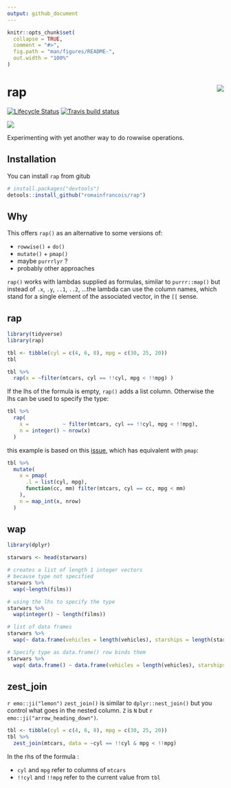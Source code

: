 ```yaml
---
output: github_document
---
```


<!-- README.md is generated from README.Rmd. Please edit that file -->

```r
knitr::opts_chunk$set(
  collapse = TRUE,
  comment = "#>",
  fig.path = "man/figures/README-",
  out.width = "100%"
)
```

# rap <img src="man/figures/logo.png" align="right" />

[![Lifecycle Status](https://img.shields.io/badge/lifecycle-experimental-blue.svg)](https://www.tidyverse.org/lifecycle/)
[![Travis build status](https://travis-ci.org/romainfrancois/rap.svg?branch=master)](https://travis-ci.org/romainfrancois/rap)

![](https://media.giphy.com/media/l41Yy7rv1mVZNQCT6/giphy.gif)

Experimenting with yet another way to do rowwise operations. 

## Installation

You can install `rap` from gitub

``` r
# install.packages("devtools")
detools::install_github("romainfrancois/rap")
```

## Why

This offers `rap()` as an alternative to some versions of:

 - `rowwise()` + `do()`
 - `mutate()` + `pmap()`
 - maybe `purrrlyr` ?
 - probably other approaches

`rap()` works with lambdas supplied as formulas, similar to `purrr::map()` 
but instead of `.x`, `.y`, `..1`, `..2`, ...the lambda can use the column names, 
which stand for a single element of the associated vector, in the `[[` sense. 

## rap 

```r
library(tidyverse)
library(rap)

tbl <- tibble(cyl = c(4, 6, 8), mpg = c(30, 25, 20)) 
tbl

tbl %>% 
  rap(x = ~filter(mtcars, cyl == !!cyl, mpg < !!mpg) )
```

If the lhs of the formula is empty, `rap()` adds a list column. Otherwise the lhs 
can be used to specify the type: 

```r
tbl %>% 
  rap(
    x =           ~ filter(mtcars, cyl == !!cyl, mpg < !!mpg), 
    n = integer() ~ nrow(x)
  )
```

this example is based on this [issue](https://github.com/tidyverse/purrr/issues/280), 
which has equivalent with `pmap`: 

```r
tbl %>%
  mutate(
    x = pmap(
      .l = list(cyl, mpg),
      function(cc, mm) filter(mtcars, cyl == cc, mpg < mm)
    ), 
    n = map_int(x, nrow)
  )
```

## wap

```r
library(dplyr)

starwars <- head(starwars)

# creates a list of length 1 integer vectors
# because type not specified
starwars %>% 
  wap(~length(films)) 

# using the lhs to specify the type
starwars %>% 
  wap(integer() ~ length(films))

# list of data frames
starwars %>% 
  wap(~ data.frame(vehicles = length(vehicles), starships = length(starships)))

# Specify type as data.frame() row binds them
starwars %>% 
  wap( data.frame() ~ data.frame(vehicles = length(vehicles), starships = length(starships)))
```


## zest_join

`r emo::ji("lemon")` `zest_join()` is similar to `dplyr::nest_join()` but 
you control what goes in the nested column. `Z` is `N` but `r emo::ji("arrow_heading_down")`. 

```r
tbl <- tibble(cyl = c(4, 6, 8), mpg = c(30, 25, 20)) 
tbl %>%
  zest_join(mtcars, data = ~cyl == !!cyl & mpg < !!mpg)
```

In the rhs of the formula : 

  - `cyl` and `mpg` refer to columns of `mtcars`
  - `!!cyl` and `!!mpg` refer to the current value from `tbl` 



